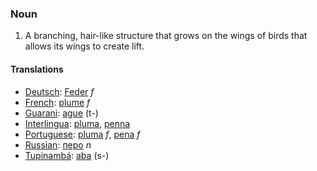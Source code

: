 === Noun ===
#A branching, hair-like structure that grows on the wings of birds that allows its wings to create lift.

==== Translations ====
*[[Deutsch]]: [[Feder]] ''f''
*[[French]]: [[plume]] ''f''
*[[Guarani]]: [[ague]] (t-)
*[[Interlingua]]: [[pluma]], [[penna]]
*[[Portuguese]]: [[pluma]] ''f'', [[pena]] ''f''
*[[Russian]]: [[перо]] ''n''
*[[Tupinambá]]: [[aba]] (s-)